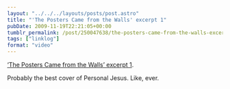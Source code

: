 ```yaml
---
layout: "../../../layouts/posts/post.astro"
title: "'The Posters Came from the Walls' excerpt 1"
pubDate: 2009-11-19T22:21:05+00:00
tumblr_permalink: /post/250047638/the-posters-came-from-the-walls-excerpt-1
tags: ["linklog"]
format: "video"
---
```



<YouTube id="https://www.youtube.com/watch?v=McuZKbYg4IE" />

[&lsquo;The Posters Came from the Walls&rsquo; excerpt 1][1].

Probably the best cover of Personal Jesus. Like, ever.

[1]: https://www.youtube.com/watch?v=McuZKbYg4IE
